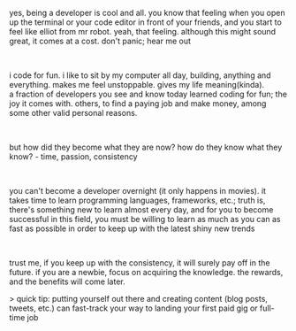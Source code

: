 
<MainLayout metaTitle="post | so you want to become a developer..." showFooter>
  <BlogLayout title="so you want to become a developer..." subtitle="September 6, 2023">
    <main>
      <p>
        yes, being a developer is cool and all. you know that feeling when you open up the
        terminal or your code editor in front of your friends, and you start to feel like
        elliot from mr robot. yeah, that feeling. although this might sound great, it
        comes at a cost. don't panic; hear me out
      </p>
      <br />
      <p>
        i code for fun. i like to sit by my computer all day, building, anything and
        everything. makes me feel unstoppable. gives my life meaning(kinda).
        <br />a fraction of developers you see and know today learned coding for fun; the joy
        it comes with. others, to find a paying job and make money, among some other valid
        personal reasons.
      </p>
      <br />
      <p>
        but how did they become what they are now? how do they know what they know? -
        time, passion, consistency
      </p>
      <br />
      <p>
        you can't become a developer overnight (it only happens in movies). it takes time
        to learn programming languages, frameworks, etc.; truth is, there's something new
        to learn almost every day, and for you to become successful in this field, you
        must be willing to learn as much as you can as fast as possible in order to keep
        up with the latest shiny new trends
      </p>
      <br />
      <p>
        trust me, if you keep up with the consistency, it will surely pay off in the
        future. if you are a newbie, focus on acquiring the knowledge. the rewards, and
        the benefits will come later.
      </p>
      > <span className="text-brand">quick tip</span>: putting yourself out there and creating
      content (blog posts, tweets, etc.) can fast-track your way to landing your first paid
      gig or full-time job
    </main>
  </BlogLayout>
</MainLayout>
